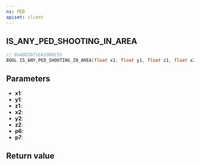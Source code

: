 ```yaml
---
ns: PED
apiset: client
---
```

## IS_ANY_PED_SHOOTING_IN_AREA

```c
// 0xA0D3D71EA1086C55
BOOL IS_ANY_PED_SHOOTING_IN_AREA(float x1, float y1, float z1, float x2, float y2, float z2, BOOL p6, BOOL p7);
```


## Parameters
* **x1**:
* **y1**:
* **z1**:
* **x2**:
* **y2**:
* **z2**:
* **p6**:
* **p7**:

## Return value